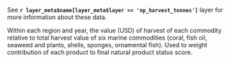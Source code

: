 See **`r layer_meta$name[layer_meta$layer == 'np_harvest_tonnes']`** layer for more information about these data.

Within each region and year, the value (USD) of harvest of each commodity relative to total harvest value of six marine commodities (coral, fish oil, seaweed and plants, shells, sponges, ornamental fish). Used to weight contribution of each product to final natural product status score.
